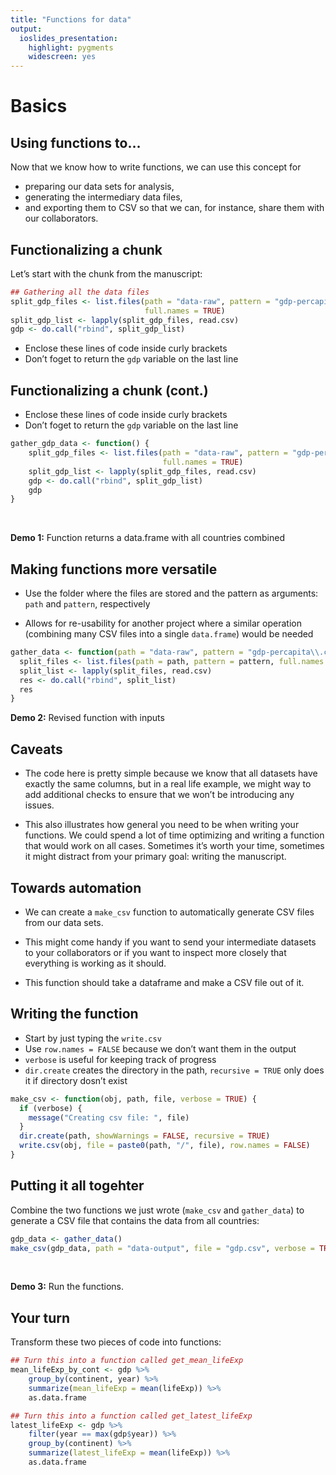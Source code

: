 ```yaml
---
title: "Functions for data"
output:
  ioslides_presentation:
    highlight: pygments
    widescreen: yes
---
```


# Basics

## Using functions to...

Now that we know how to write functions, we can use this concept for 

- preparing our data sets for analysis, 
- generating the intermediary data files, 
- and exporting them to CSV so that we can, for instance, share them with our collaborators.

## Functionalizing a chunk

Let's start with the chunk from the manuscript:

```r
## Gathering all the data files
split_gdp_files <- list.files(path = "data-raw", pattern = "gdp-percapita\\.csv$", 
                              full.names = TRUE)
split_gdp_list <- lapply(split_gdp_files, read.csv)
gdp <- do.call("rbind", split_gdp_list)
```

- Enclose these lines of code inside curly brackets 
- Don't foget to return the `gdp` variable on the last line

## Functionalizing a chunk (cont.)

- Enclose these lines of code inside curly brackets 
- Don't foget to return the `gdp` variable on the last line

```r
gather_gdp_data <- function() {
    split_gdp_files <- list.files(path = "data-raw", pattern = "gdp-percapita\\.csv$", 
                                  full.names = TRUE)
    split_gdp_list <- lapply(split_gdp_files, read.csv)
    gdp <- do.call("rbind", split_gdp_list)
    gdp
}
```

<br>

**Demo 1:** Function returns a data.frame with all countries combined

## Making functions more versatile

- Use the folder where the files are stored and the pattern as arguments: `path` and `pattern`,
respectively

- Allows for re-usability for another project where a similar operation (combining many CSV files 
into a single `data.frame`) would be needed

```r
gather_data <- function(path = "data-raw", pattern = "gdp-percapita\\.csv$") {
  split_files <- list.files(path = path, pattern = pattern, full.names = TRUE)
  split_list <- lapply(split_files, read.csv)
  res <- do.call("rbind", split_list)
  res
}
```

**Demo 2:** Revised function with inputs

## Caveats

- The code here is pretty simple because we know that all datasets have
exactly the same columns, but in a real life example, we might way to add
additional checks to ensure that we won't be introducing any issues.

- This also illustrates how general you need to be when writing your
functions. We could spend a lot of time optimizing and writing a function
that would work on all cases. Sometimes it's worth your time, sometimes it
might distract from your primary goal: writing the manuscript.

## Towards automation

- We can create a `make_csv` function to automatically generate CSV files from our
data sets. 

- This might come handy if you want to send your intermediate datasets
to your collaborators or if you want to inspect more closely that everything is
working as it should.

- This function should take a dataframe and make a CSV file out of it.

## Writing the function {.build}

- Start by just typing the `write.csv`
- Use `row.names = FALSE` because we don't want them in the output
- `verbose` is useful for keeping track of progress
- `dir.create` creates the directory in the path, `recursive = TRUE` only
does it if directory dosn't exist

```r
make_csv <- function(obj, path, file, verbose = TRUE) {
  if (verbose) {
    message("Creating csv file: ", file)
  }
  dir.create(path, showWarnings = FALSE, recursive = TRUE)  
  write.csv(obj, file = paste0(path, "/", file), row.names = FALSE)
}
```

## Putting it all togehter

Combine the two functions we just wrote (`make_csv` and `gather_data`) to generate 
a CSV file that contains the data from all countries:

```r
gdp_data <- gather_data()
make_csv(gdp_data, path = "data-output", file = "gdp.csv", verbose = TRUE)
```

<br>

**Demo 3:** Run the functions.

## Your turn

Transform these two pieces of code into functions:

```r
## Turn this into a function called get_mean_lifeExp
mean_lifeExp_by_cont <- gdp %>%
    group_by(continent, year) %>%
    summarize(mean_lifeExp = mean(lifeExp)) %>%
    as.data.frame
```

```r
## Turn this into a function called get_latest_lifeExp
latest_lifeExp <- gdp %>%
    filter(year == max(gdp$year)) %>%
    group_by(continent) %>%
    summarize(latest_lifeExp = mean(lifeExp)) %>%
    as.data.frame
```

<!--

# Long computations

## Caching

- Caching is available in R Markdown but it can be pretty fragile. 

- For instance, caching is only based on whether the code in your chunk changes and 
doesn't check if your data on your hard drive is changing.

## Saving R objects

If the output of your R code can't be represented in a CSV file,
so you need to save it directly into an R object

```r
## If you need to save an R object to avoid the repetition of long computations
make_rds <- function(obj, file, ..., verbose = TRUE) {
    if (verbose) {
        message("Creating rds file: ", file)
    }
    saveRDS(obj, file = file)
    invisible(file.exists(file))
}
```

## Use in R Markdown documents

In your R Markdown document, you can do:

`gdp <- readRDS(file="data-output/gdp.rds")`

or maybe even:

```r
## An example of the kind of code you could use to work with time-consuming
## computations in R.
if ( !file.exists("data-output/gdp.rds")) {
    gdp <- gather_gdp_data() ## long computation...
    make_rds(gdp, file="data-output/gdp.rds")
}
gdp <- readRDS(file="data-output/gdp.rds")
```

-->